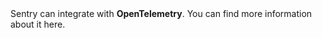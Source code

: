 <Alert level="note">
  Sentry can integrate with <strong>OpenTelemetry</strong>. You can find more information about it <PlatformLink to="/performance/instrumentation/opentelemetry/">here</PlatformLink>.
</Alert>
